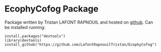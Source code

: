 # EcophyCofog Package

Package written by Tristan LAFONT RAPNOUIL and hosted on [github](https://github.com/LafontRapnouilTristan/EcophyCofog).
Can be installed running:

```
install.packages("devtools")
library(devtools)
install_github("https://github.com/LafontRapnouilTristan/EcophyCofog")
```
